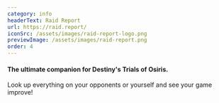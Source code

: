 ```yaml
---
category: info
headerText: Raid Report
url: https://raid.report/
iconSrc: /assets/images/raid-report-logo.png
previewImage: /assets/images/raid-report.png
order: 4
---
```


#### The ultimate companion for Destiny's Trials of Osiris.

Look up everything on your opponents or yourself and see your game improve!
